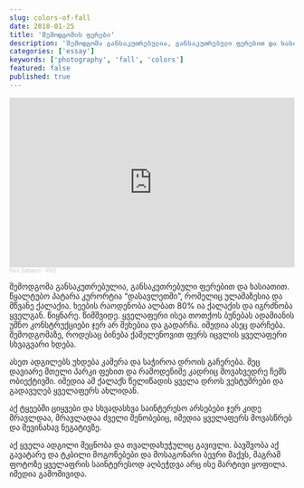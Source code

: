 ```yaml
---
slug: colors-of-fall
date: 2018-01-25
title: 'შემოდგომის ფერები'
description: 'შემოდგომა განსაკუთრებულია, განსაკუთრებული ფერებით და ხასიათით. წყალტუბო პატარა კურორტია “დასავლეთში”, რომელიც ულამაზესია და მწვანე ქალაქია. ხეების რაოდენობა ალბათ 80% ია ქალაქის და იგრძნობა ყველგან. წიყნარე. წიმშვიდე. ყველაფერი ისეა თოთქოს ბუნებას ადამიანის უშნო კონსტრუქციები ჯერ არ შეხებია და გადარჩა. იმედია ასეც დარჩება. შემოდგომაზე, როდესაც ბინება ქამელენოვით ფერს იცვლის ყველაფერი სხვაგვარი ხდება.'
categories: ['essay']
keywords: ['photography', 'fall', 'colors']
featured: false
published: true
---
```


<iframe width="100%" height="300" scrolling="no" frameborder="no" allow="autoplay" src="https://w.soundcloud.com/player/?url=https%3A//api.soundcloud.com/tracks/130184708&color=%23ff5500&auto_play=false&hide_related=false&show_comments=true&show_user=true&show_reposts=false&show_teaser=true&visual=true"></iframe><div style="font-size: 10px; color: #cccccc;line-break: anywhere;word-break: normal;overflow: hidden;white-space: nowrap;text-overflow: ellipsis; font-family: Interstate,Lucida Grande,Lucida Sans Unicode,Lucida Sans,Garuda,Verdana,Tahoma,sans-serif;font-weight: 100;"><a href="https://soundcloud.com/nini-sabauri" title="Nini Sabauri" target="_blank" style="color: #cccccc; text-decoration: none;">Nini Sabauri</a> · <a href="https://soundcloud.com/nini-sabauri/ns" title="#NS" target="_blank" style="color: #cccccc; text-decoration: none;">#NS</a></div>

შემოდგომა განსაკუთრებულია, განსაკუთრებული ფერებით და ხასიათით. წყალტუბო პატარა კურორტია “დასავლეთში”, რომელიც ულამაზესია და მწვანე ქალაქია. ხეების რაოდენობა ალბათ 80% ია ქალაქის და იგრძნობა ყველგან. წიყნარე. წიმშვიდე. ყველაფერი ისეა თოთქოს ბუნებას ადამიანის უშნო კონსტრუქციები ჯერ არ შეხებია და გადარჩა. იმედია ასეც დარჩება. შემოდგომაზე, როდესაც ბინება ქამელენოვით ფერს იცვლის ყველაფერი სხვაგვარი ხდება.

ასეთ ადგილებს უხდება კამერა და საჭიროა დროის გაჩერება. მეც დავიარე მთელი პარკი ფეხით და რამოდენიმე კადრიც მოვახვედრე ჩემს ობიექტივში. იმედია ამ ქალაქს წელიწადის ყველა დროს ვესტუმრები და გადავუღებ ყველაფერს ახლიდან.

აქ ტყეებში ციყვები და სხვადასხვა საინტერესო არსებები ჯერ კიდე მრავლდაა, მრავლადაა ძველი შენობებიც, იმედია ყველაფერს მოვასწრებ და შევინახავ ნეგატივზე.

აქ ყველა ადგილი მეცნობა და თვალდახუჭულიც გავივლი. ბავშვობა აქ გავატარე და ტკბილი მოგონებები და მოსაგონარი ბევრი მაქვს, მაგრამ ფოტოზე ყველაფრის საინტერესოდ აღბეჭდვა არც ისე მარტივი ყოფილა. იმედია გამომივიდა.